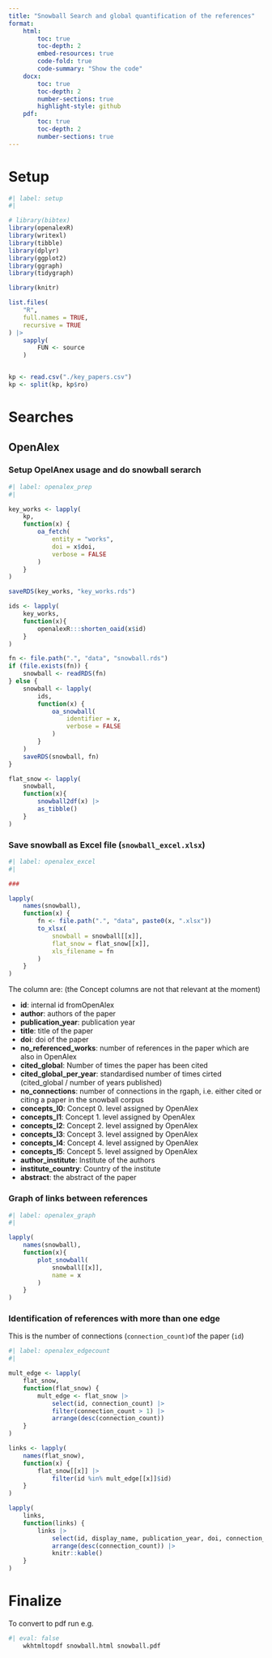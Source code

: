 ```yaml
---
title: "Snowball Search and global quantification of the references"
format:
    html:
        toc: true
        toc-depth: 2
        embed-resources: true
        code-fold: true
        code-summary: "Show the code"
    docx:
        toc: true
        toc-depth: 2
        number-sections: true
        highlight-style: github
    pdf:
        toc: true
        toc-depth: 2
        number-sections: true
---
```


# Setup
```r
#| label: setup
#|

# library(bibtex)
library(openalexR)
library(writexl)
library(tibble)
library(dplyr)
library(ggplot2)
library(ggraph)
library(tidygraph)

library(knitr)

list.files(
    "R",
    full.names = TRUE,
    recursive = TRUE
) |>
    sapply(
        FUN <- source
    )


kp <- read.csv("./key_papers.csv")
kp <- split(kp, kp$ro)
```

# Searches

## OpenAlex

### Setup OpelAnex usage and do snowball serarch

```r
#| label: openalex_prep
#|

key_works <- lapply(
    kp,
    function(x) {
        oa_fetch(
            entity = "works",
            doi = x$doi,
            verbose = FALSE
        )
    }
)

saveRDS(key_works, "key_works.rds")

ids <- lapply(
    key_works,
    function(x){
        openalexR:::shorten_oaid(x$id)
    }
)

fn <- file.path(".", "data", "snowball.rds")
if (file.exists(fn)) {
    snowball <- readRDS(fn)
} else {
    snowball <- lapply(
        ids,
        function(x) {
            oa_snowball(
                identifier = x,
                verbose = FALSE
            )
        }
    )
    saveRDS(snowball, fn)
}

flat_snow <- lapply(
    snowball,
    function(x){
        snowball2df(x) |>
        as_tibble()
    }
)
```

### Save snowball as Excel file (`snowball_excel.xlsx`)

```r
#| label: openalex_excel
#|

###

lapply(
    names(snowball),
    function(x) {
        fn <- file.path(".", "data", paste0(x, ".xlsx"))
        to_xlsx(
            snowball = snowball[[x]], 
            flat_snow = flat_snow[[x]], 
            xls_filename = fn
        )    
    }
)
```

The column are: (the Concept columns are not that relevant at the moment)

- **id**: internal id fromOpenAlex
- **author**: authors of the paper
- **publication_year**: publication year
- **title**: title of the paper
- **doi**: doi of the paper
- **no_referenced_works**: number of references in the paper which are also in OpenAlex
- **cited_global**: Number of times the paper has been cited
- **cited_global_per_year**: standardised  number of times cirted (cited_global / number of years published)
- **no_connections**: number of connections in the rgaph, i.e. either cited or citing a paper in the snowball corpus
- **concepts_l0**: Concept 0. level assigned by OpenAlex
- **concepts_l1**: Concept 1. level assigned by OpenAlex
- **concepts_l2**: Concept 2. level assigned by OpenAlex
- **concepts_l3**: Concept 3. level assigned by OpenAlex
- **concepts_l4**: Concept 4. level assigned by OpenAlex
- **concepts_l5**: Concept 5. level assigned by OpenAlex
- **author_institute**: Institute of the authors
- **institute_country**: Country of the institute
- **abstract**: the abstract of the paper


### Graph of links between references

```r
#| label: openalex_graph
#|

lapply(
    names(snowball),
    function(x){
        plot_snowball(
            snowball[[x]],
            name = x
        )
    }
)
```

### Identification of references with more than one edge

This is the number of connections (`connection_count)`of the paper (`id`)

```r
#| label: openalex_edgecount
#|

mult_edge <- lapply(
    flat_snow,
    function(flat_snow) {
        mult_edge <- flat_snow |>
            select(id, connection_count) |>
            filter(connection_count > 1) |>
            arrange(desc(connection_count))
    }
)

links <- lapply(
    names(flat_snow),
    function(x) {
        flat_snow[[x]] |>
            filter(id %in% mult_edge[[x]]$id)
    }
)

lapply(
    links,
    function(links) {
        links |>
            select(id, display_name, publication_year, doi, connection_count) |>
            arrange(desc(connection_count)) |>
            knitr::kable()
    }
)
```



# Finalize
To convert to pdf run e.g.

```bash
#| eval: false
    wkhtmltopdf snowball.html snowball.pdf
```
